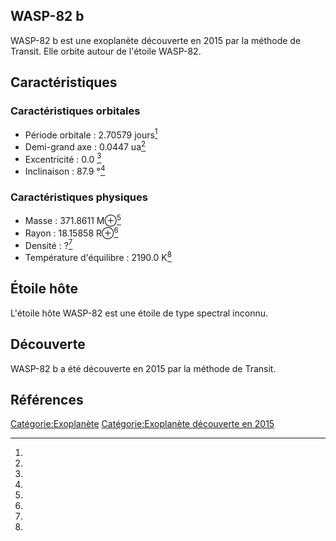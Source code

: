 == WASP-82 b ==

{{Infobox Exoplanète
| nom = WASP-82 b
| image = 
| légende = 
| étoile = WASP-82
| constellation = 
| ascension_droite = 
| déclinaison = 
| distance = ?
| type_spectral = ?
| masse = 371.8611 M⊕<ref></ref>
| rayon = 18.15858 R⊕<ref></ref>
| densité = ?<ref></ref>
| gravité = ?<ref></ref>
| température = 2190.0 K<ref></ref>
| période = 2.70579 j<ref></ref>
| demi_grand_axe = 0.0447 ua<ref></ref>
| excentricité = 0.0 <ref></ref>
| inclinaison = 87.9 °<ref></ref>
| méthode_découverte = Transit
| date_découverte = 2015
| statut = Confirmée
}}

WASP-82 b est une exoplanète découverte en 2015 par la méthode de Transit. Elle orbite autour de l'étoile WASP-82.

== Caractéristiques ==

=== Caractéristiques orbitales ===
* Période orbitale : 2.70579 jours<ref></ref>
* Demi-grand axe : 0.0447 ua<ref></ref>
* Excentricité : 0.0 <ref></ref>
* Inclinaison : 87.9 °<ref></ref>

=== Caractéristiques physiques ===
* Masse : 371.8611 M⊕<ref></ref>
* Rayon : 18.15858 R⊕<ref></ref>
* Densité : ?<ref></ref>
* Température d'équilibre : 2190.0 K<ref></ref>

== Étoile hôte ==

{{Infobox Étoile
| nom = WASP-82
| image = 
| légende = 
| constellation = 
| ascension_droite = 
| déclinaison = 
| distance = ?
| type_spectral = ?
| magnitude_absolue = 
| magnitude_apparente = 
| masse = ?<ref></ref>
| rayon = ?<ref></ref>
| température = ?<ref></ref>
| métallicité = ?<ref></ref>
| âge = ?<ref></ref>
}}

L'étoile hôte WASP-82 est une étoile de type spectral inconnu.

== Découverte ==

WASP-82 b a été découverte en 2015 par la méthode de Transit.

== Références ==
<references />

[[Catégorie:Exoplanète]]
[[Catégorie:Exoplanète découverte en 2015]]
